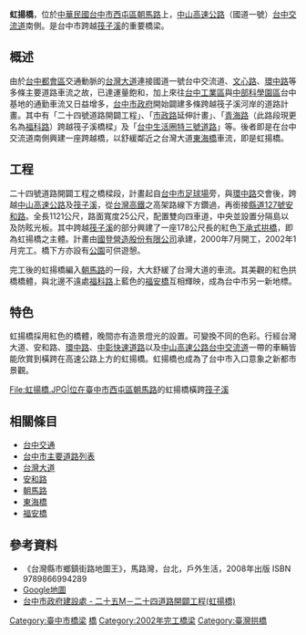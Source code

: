 {{Infobox_Bridge
|bridge_name   = 虹揚橋
|image         = 台中虹揚橋01.JPG
|image_size    = 300px
|caption       = 虹揚橋
|official_name = 虹揚橋
|carries       = [[台中市|台中市]][[朝馬路|朝馬路]]
|crosses       = [[筏子溪|筏子溪]]
|locale        = {{ROC}}[[台中市|台中市]][[西屯區|西屯區]]
|maint         = [[臺中市政府交通局|臺中市政府交通局]]
|length        = 全長：{{convert|1121|m|ft|0}} <br> 拱橋長度：{{convert|178|m|ft|0}}
|width         = {{convert|25|m|ft|0}}
|open          = 2002年1月
|closed        = 
|destruction   =
|coordinates   = {{coord|24.171|N|120.629|E|region:TW_type:landmark}}
}}

'''虹揚橋'''，位於[[中華民國|中華民國]][[台中市|台中市]][[西屯區|西屯區]][[朝馬路|朝馬路]]上，[[中山高速公路|中山高速公路]]（國道一號）[[台中交流道|台中交流道]]南側。是台中市跨越[[筏子溪|筏子溪]]的重要橋梁。

== 概述 ==
由於[[台中都會區|台中都會區]]交通動脈的[[台灣大道|台灣大道]]連接國道一號台中交流道、[[文心路|文心路]]、[[環中路|環中路]]等多條主要道路車流之故，已達運量飽和，加上來往[[台中工業區|台中工業區]]與[[中部科學園區|中部科學園區]]台中基地的通勤車流又日益增多，[[台中市政府|台中市政府]]開始闢建多條跨越筏子溪河岸的道路計畫。其中有「二十四號道路開闢工程」、「[[市政路|市政路]]延伸計畫」、「[[青海路_(台中市)|青海路]]（此路段現更名為[[福科路|福科路]]）跨越筏子溪橋樑」及「[[台中生活圈特三號道路|台中生活圈特三號道路]]」等。後者即是在台中交流道南側興建一座跨越橋，以舒緩鄰近之台灣大道[[東海橋|東海橋]]車流，即是虹揚橋。

== 工程 ==
二十四號道路開闢工程之橋樑段，計畫起自[[台中市足球場|台中市足球場]]旁，與[[環中路|環中路]]交會後，跨越[[中山高速公路|中山高速公路]]及[[筏子溪|筏子溪]]，從[[台灣高鐵|台灣高鐵]]之高架路線下方鑽過，再銜接[[縣道127號|縣道127號]][[安和路_(台中市)|安和路]]。全長1121公尺，路面寬度25公尺，配置雙向四車道，中央並設置分隔島以及防眩光板。其中跨越[[筏子溪|筏子溪]]的部分興建了一座178公尺長的紅色[[拱橋|下承式拱橋]]，即為虹揚橋之主體。計畫由[[國登營造股份有限公司|國登營造股份有限公司]]承建，2000年7月開工，2002年1月完工。橋下方亦設有[[公園|公園]]可供遊憩。

完工後的虹揚橋編入[[朝馬路|朝馬路]]的一段，大大舒緩了台灣大道的車流。其美觀的紅色拱橋橋體，與北邊不遠處[[福科路|福科路]]上藍色的[[福安橋|福安橋]]互相輝映，成為台中市另一新地標。

==特色==
虹揚橋採用紅色的橋體，晚間亦有造景燈光的設置。可變換不同的色彩。行經台灣大道、安和路、[[環中路|環中路]]、[[台74線|中彰快速道路]]以及[[中山高速公路|中山高速公路]][[台中交流道|台中交流道]]一帶的車輛皆能欣賞到橫跨在高速公路上方的虹揚橋。虹揚橋也成為了台中市入口意象之新都市景觀。

<gallery>
File:虹揚橋.JPG|位在[[臺中市|臺中市]][[西屯區|西屯區]][[朝馬路|朝馬路]]的虹揚橋橫跨[[筏子溪|筏子溪]]
</gallery>

==相關條目==
*[[台中交通|台中交通]]
*[[台中市主要道路列表|台中市主要道路列表]]
*[[台灣大道|台灣大道]]
*[[安和路_(台中市)|安和路]]
*[[朝馬路|朝馬路]]
*[[東海橋|東海橋]]
*[[福安橋|福安橋]]

==參考資料==
*《台灣縣市鄉鎮街路地圖王》，馬路灣，台北，戶外生活，2008年出版 ISBN 9789866994289
* [http://maps.google.com.tw/ Google地圖]{{Wayback|url=http://maps.google.com.tw/ |date=20091122013252 }}
* [http://www.tccg.gov.tw/sys/SM_theme?page=45557242 台中市政府建設處 - 二十五M－二十四道路開闢工程(虹揚橋)]{{Dead link|date=2018年6月 |bot=InternetArchiveBot |fix-attempted=no }}
{{coord|24.171|N|120.629|E|region:TW|display=title}}
[[Category:臺中市橋梁|Category:臺中市橋梁]]
[[Category:西屯區交通|橋]]
[[Category:2002年完工橋梁|Category:2002年完工橋梁]]
[[Category:臺灣拱橋|Category:臺灣拱橋]]